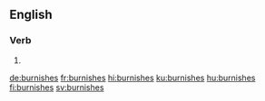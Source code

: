 ==English==

===Verb===
{{head|en|verb form}}

# {{en-third-person singular of|burnish}}

[[de:burnishes]]
[[fr:burnishes]]
[[hi:burnishes]]
[[ku:burnishes]]
[[hu:burnishes]]
[[fi:burnishes]]
[[sv:burnishes]]